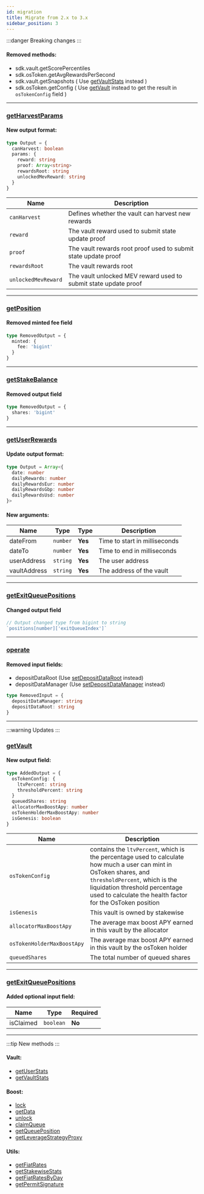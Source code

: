 ```yaml
---
id: migration
title: Migrate from 2.x to 3.x
sidebar_position: 3
---
```


:::danger Breaking changes
:::

#### Removed methods:
- sdk.vault.getScorePercentiles
- sdk.osToken.getAvgRewardsPerSecond
- sdk.vault.getSnapshots ( Use [getVaultStats](/vault/requests/getvaultstats) instead )
- sdk.osToken.getConfig ( Use [getVault](/vault/requests/getvault) instead to get the result in `osTokenConfig` field )

---

### [getHarvestParams](/vault/requests/getharvestparams)

#### New output format:

```ts
type Output = {
  canHarvest: boolean
  params: {
    reward: string
    proof: Array<string>
    rewardsRoot: string
    unlockedMevReward: string
  }
}
```

| Name | Description |
|------|------------|
| `canHarvest` | Defines whether the vault can harvest new rewards |
| `reward` | The vault reward used to submit state update proof |
| `proof` | The vault rewards root proof used to submit state update proof |
| `rewardsRoot` | The vault rewards root |
| `unlockedMevReward` | The vault unlocked MEV reward used to submit state update proof |

---
### [getPosition](/osToken/requests/getposition)

#### Removed minted fee field

```ts
type RemovedOutput = {
  minted: {
    fee: 'bigint'
  }
}
```
---
### [getStakeBalance](/vault/requests/getstakebalance)
#### Removed output field

```ts
type RemovedOutput = {
  shares: 'bigint'
}
```
---
### [getUserRewards](/vault/requests/getuserrewards)
#### Update output format:

```ts
type Output = Array<{
  date: number
  dailyRewards: number
  dailyRewardsEur: number
  dailyRewardsGbp: number
  dailyRewardsUsd: number
}>
```

#### New arguments:

| Name         | Type     | Type    | Description                   |
|--------------|----------|---------|-------------------------------|
| dateFrom     | `number` | **Yes** | Time to start in milliseconds |
| dateTo       | `number` | **Yes** | Time to end  in milliseconds  |
| userAddress  | `string` | **Yes** | The user address              |
| vaultAddress | `string` | **Yes** | The address of the vault      |

---
### [getExitQueuePositions](/vault/requests/getexitqueuepositions)
#### Changed output field

```ts
// Output changed type from bigint to string
`positions[number]['exitQueueIndex']`
```
---
### [operate](/vault/transactions/operate)
#### Removed input fields:
 - depositDataRoot (Use [setDepositDataRoot](/vault/transactions/setdepositdataroot) instead)
 - depositDataManager (Use [setDepositDataManager](/vault/transactions/setdepositdatamanager) instead)

```ts
type RemovedInput = {
  depositDataManager: string
  depositDataRoot: string
}
```
---
:::warning Updates
:::
### [getVault](/vault/requests/getvault)

#### New output field:

```ts
type AddedOutput = {
  osTokenConfig: {
    ltvPercent: string
    thresholdPercent: string
  }
  queuedShares: string
  allocatorMaxBoostApy: number
  osTokenHolderMaxBoostApy: number
  isGenesis: boolean
}
```

| Name | Description |
|------|------------|
| `osTokenConfig` | contains the `ltvPercent`, which is the percentage used to calculate how much a user can mint in OsToken shares, and `thresholdPercent`, which is the liquidation threshold percentage used to calculate the health factor for the OsToken position |
| `isGenesis` | This vault is owned by stakewise |
| `allocatorMaxBoostApy` | The average max boost APY earned in this vault by the allocator |
| `osTokenHolderMaxBoostApy` | The average max boost APY earned in this vault by the osToken holder |
| `queuedShares` | The total number of queued shares |

---
### [getExitQueuePositions](/vault/requests/getexitqueuepositions)
#### Added optional input field:

| Name         | Type      | Required |
|--------------|-----------|----------|
| isClaimed    | `boolean` | **No**   |

---
:::tip New methods
:::

#### Vault:
- [getUserStats](/vault/requests/getuserstats)
- [getVaultStats](/vault/requests/getvaultstats)
#### Boost:
- [lock](/boost/transactions/lock)
- [getData](/boost/requests/getdata)
- [unlock](/boost/transactions/unlock)
- [claimQueue](/boost/transactions/claimqueue)
- [getQueuePosition](/boost/requests/getqueueposition)
- [getLeverageStrategyProxy](/boost/requests/getleveragestrategyproxy)
#### Utils:
- [getFiatRates](/utils/getfiatrates)
- [getStakewiseStats](/utils/getstakewisestats)
- [getFiatRatesByDay](/utils/getfiatratesbyday)
- [getPermitSignature](/utils/getpermitsignature)
